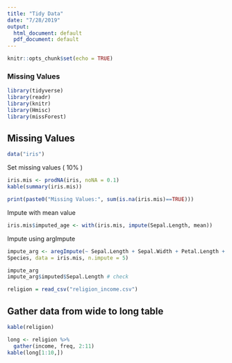 ```yaml
---
title: "Tidy Data"
date: "7/28/2019"
output:
  html_document: default
  pdf_document: default
---
```


```r
knitr::opts_chunk$set(echo = TRUE)
```
### Missing Values

```r
library(tidyverse)
library(readr)
library(knitr)
library(Hmisc)
library(missForest)
```
## Missing Values

```r
data("iris")
```

Set missing values ( 10% )
```r
iris.mis <- prodNA(iris, noNA = 0.1)
kable(summary(iris.mis))
```
```r

print(paste0("Missing Values:", sum(is.na(iris.mis)==TRUE)))
```

Impute with mean value

```r


iris.mis$imputed_age <- with(iris.mis, impute(Sepal.Length, mean))

```
Impute using argImpute
```r

impute_arg <- aregImpute(~ Sepal.Length + Sepal.Width + Petal.Length + Petal.Width +
Species, data = iris.mis, n.impute = 5)
```
```r
impute_arg
impute_arg$imputed$Sepal.Length # check
```

```r
religion = read_csv("religion_income.csv")
```

## Gather data from wide to long table
```r
kable(religion)
```

```r
long <- religion %>% 
  gather(income, freq, 2:11)
kable(long[1:10,])
```
